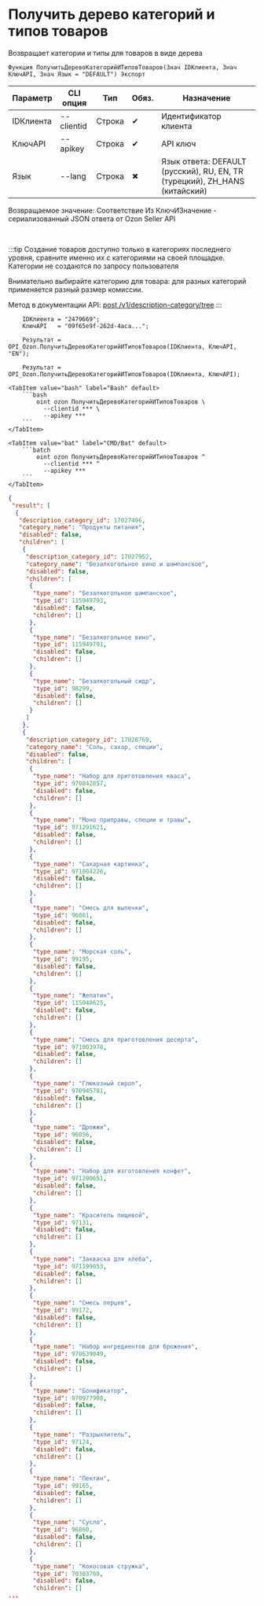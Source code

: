 ﻿---
sidebar_position: 1
description: Получить дерево категорий и типов товаров и другие функции для работы с Ozon в Открытом пакете интеграций - бесплатной open-source библиотеке интеграций для 1С:Предприятие 8, OneScript и CLI
keywords: [1C, 1С, 1С:Предприятие, 1С:Предприятие 8.3, API, Интеграция, Сервисы, Обмен, OneScript, CLI, Ozon]
---


# Получить дерево категорий и типов товаров
 Возвращает категории и типы для товаров в виде дерева



`Функция ПолучитьДеревоКатегорийИТиповТоваров(Знач IDКлиента, Знач КлючAPI, Знач Язык = "DEFAULT") Экспорт`

  | Параметр | CLI опция | Тип | Обяз. | Назначение |
  |-|-|-|-|-|
  | IDКлиента | --clientid | Строка | &#x2714; | Идентификатор клиента |
  | КлючAPI | --apikey | Строка | &#x2714; | API ключ |
  | Язык | --lang | Строка | &#x2716; | Язык ответа: DEFAULT (русский), RU, EN, TR (турецкий), ZH_HANS (китайский) |

  
  Возвращаемое значение:   Соответствие Из КлючИЗначение - сериализованный JSON ответа от Ozon Seller API

<br/>

:::tip
Создание товаров доступно только в категориях последнего уровня, сравните именно их с категориями на своей площадке. Категории не создаются по запросу пользователя

Внимательно выбирайте категорию для товара: для разных категорий применяется разный размер комиссии.

Метод в документации API: [post /v1/description-category/tree](https://docs.ozon.ru/api/seller/#operation/DescriptionCategoryAPI_GetTree)
:::
<br/>



```bsl title="Пример использования для 1С:Предприятие/OneScript"
    IDКлиента = "2479669";
    КлючAPI   = "09f65e9f-262d-4aca...";

    Результат = OPI_Ozon.ПолучитьДеревоКатегорийИТиповТоваров(IDКлиента, КлючAPI, "EN");

    Результат = OPI_Ozon.ПолучитьДеревоКатегорийИТиповТоваров(IDКлиента, КлючAPI);
```
    

 <Tabs>
  
    <TabItem value="bash" label="Bash" default>
        ```bash
            oint ozon ПолучитьДеревоКатегорийИТиповТоваров \
              --clientid *** \
              --apikey ***
        ```
    </TabItem>
  
    <TabItem value="bat" label="CMD/Bat" default>
        ```batch
            oint ozon ПолучитьДеревоКатегорийИТиповТоваров ^
              --clientid *** ^
              --apikey ***
        ```
    </TabItem>
</Tabs>


```json title="Результат"
{
 "result": [
  {
   "description_category_id": 17027496,
   "category_name": "Продукты питания",
   "disabled": false,
   "children": [
    {
     "description_category_id": 17027952,
     "category_name": "Безалкогольное вино и шампанское",
     "disabled": false,
     "children": [
      {
       "type_name": "Безалкогольное шампанское",
       "type_id": 115949793,
       "disabled": false,
       "children": []
      },
      {
       "type_name": "Безалкогольное вино",
       "type_id": 115949791,
       "disabled": false,
       "children": []
      },
      {
       "type_name": "Безалкогольный сидр",
       "type_id": 98299,
       "disabled": false,
       "children": []
      }
     ]
    },
    {
     "description_category_id": 17028769,
     "category_name": "Соль, сахар, специи",
     "disabled": false,
     "children": [
      {
       "type_name": "Набор для приготовления кваса",
       "type_id": 970842857,
       "disabled": false,
       "children": []
      },
      {
       "type_name": "Моно приправы, специи и травы",
       "type_id": 971291621,
       "disabled": false,
       "children": []
      },
      {
       "type_name": "Сахарная картинка",
       "type_id": 971004226,
       "disabled": false,
       "children": []
      },
      {
       "type_name": "Смесь для выпечки",
       "type_id": 96061,
       "disabled": false,
       "children": []
      },
      {
       "type_name": "Морская соль",
       "type_id": 99195,
       "disabled": false,
       "children": []
      },
      {
       "type_name": "Желатин",
       "type_id": 115948625,
       "disabled": false,
       "children": []
      },
      {
       "type_name": "Смесь для приготовления десерта",
       "type_id": 971003978,
       "disabled": false,
       "children": []
      },
      {
       "type_name": "Глюкозный сироп",
       "type_id": 970945781,
       "disabled": false,
       "children": []
      },
      {
       "type_name": "Дрожжи",
       "type_id": 96056,
       "disabled": false,
       "children": []
      },
      {
       "type_name": "Набор для изготовления конфет",
       "type_id": 971290651,
       "disabled": false,
       "children": []
      },
      {
       "type_name": "Краситель пищевой",
       "type_id": 97131,
       "disabled": false,
       "children": []
      },
      {
       "type_name": "Закваска для хлеба",
       "type_id": 971199053,
       "disabled": false,
       "children": []
      },
      {
       "type_name": "Смесь перцев",
       "type_id": 99172,
       "disabled": false,
       "children": []
      },
      {
       "type_name": "Набор ингредиентов для брожения",
       "type_id": 970639049,
       "disabled": false,
       "children": []
      },
      {
       "type_name": "Бонификатор",
       "type_id": 970977908,
       "disabled": false,
       "children": []
      },
      {
       "type_name": "Разрыхлитель",
       "type_id": 97124,
       "disabled": false,
       "children": []
      },
      {
       "type_name": "Пектин",
       "type_id": 99165,
       "disabled": false,
       "children": []
      },
      {
       "type_name": "Сусло",
       "type_id": 96860,
       "disabled": false,
       "children": []
      },
      {
       "type_name": "Кокосовая стружка",
       "type_id": 70303780,
       "disabled": false,
       "children": []
...
```
